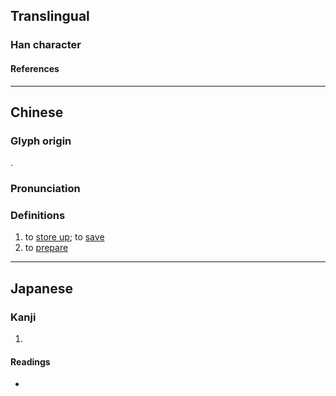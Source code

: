 {{character info}}
==Translingual==

===Han character===
{{Han char|rn=53|rad=广|as=06|sn=9|four=00241|canj=IGDI|ids=⿸广寺}}

====References====
{{Han ref|kx=0345.230|dkj=09310|dj=0655.120|hdz=20880.040|uh=5EA4}}

----

==Chinese==
{{zh-forms}}

===Glyph origin===
{{Han etym}}
{{Han compound|广|寺|ls=psc|c1=s|c2=p}}.

===Pronunciation===
{{zh-pron
|m=zhì
|c=zi6
|mc=y
|oc=y
|cat=v
}}

===Definitions===
{{zh-hanzi}}

# to [[store up]]; to [[save]]
# to [[prepare]]

----

==Japanese==

===Kanji===
{{ja-kanji|grade=|rs=广06}}

# {{rfdef|ja|sort=广06}}

====Readings====
* {{ja-readings|on=[[ち]] (chi), [[じ]] (ji)|kun=[[たくわえる]] (takuwaeru)}}